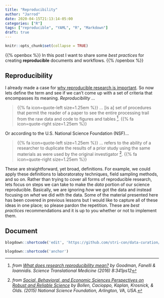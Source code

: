 ---
title: "Reproducibility"
author: "Jarrod"
date: 2020-04-15T21:13:14-05:00
categories: ["R"]
tags: ["reproducible", "YAML", "R", "Markdown"]
draft: true
---

```{r setup, include=FALSE}
knitr::opts_chunk$set(collapse = TRUE)
```
{{% openbox %}}
In this post I want to share some *best practices* for creating **reproducible** documents and workflows.
{{% /openbox %}}

## Reproducibility

I already made a case for [why reproducible research is important](/data-curation/2020/03/31/rationale/#transparency--reproducibility). So now lets define the term and see if we can't come up with a set of criteria that encompasses its meaning. *Reproducibility* ...

> {{% fa icon=quote-left size=1.25em %}} ... \[is a] set of procedures that permit the reader of a paper to see the entire processing trail from the raw data and code to figures and tables [^1]. {{% fa icon=quote-right size=1.25em %}}

Or according to the U.S. National Science Foundation (NSF)...

> {{% fa icon=quote-left size=1.25em %}} ... refers to the ability of a researcher to duplicate the results of a prior study using the same materials as were used by the original investigator [^2]. {{% fa icon=quote-right size=1.25em %}}

These are straightforward, yet broad, definitions. For example, we could apply these definitions to laboratoratoy techniques, field sampling methods, and so on. Rather than trying to cover all forms of reproducible research, lets focus on steps we can take to make the *data* portion of our science reproducible. Basically, we are ignoring *how* we got the data and instead focusing on *what* we did with the data. Some of the material presented here has been covered in previous lessons but I would like to capture all of these ideas in one place; so please pardon the repetition. These are *best practices* recommendations and it is up to you whether or not to implement them.

## Document 









```{r, echo=FALSE}
blogdown::shortcode('edit', 'https://github.com/stri-con/data-curation/blob/master/content/post/reproducibility.Rmd')
```

```{r, echo=FALSE}
blogdown::shortcode('anchor')
```


[^1]: *from [What does research reproducibility mean?](https://doi.org/10.1126/scitranslmed.aaf5027) by Goodman, Fanelli & Ioannidis. Science Translational Medicine (2016) 8:341ps12*
[^2]: *from [Social, Behavioral, and Economic Sciences Perspectives on Robust and Reliable Science](https://www.nsf.gov/sbe/AC_Materials/SBE_Robust_and_Reliable_Research_Report.pdf) by Bollen, Cacioppo, Kaplan, Krosnick, & Olds. (2015) National Science Foundation, Arlington, VA, USA.*
